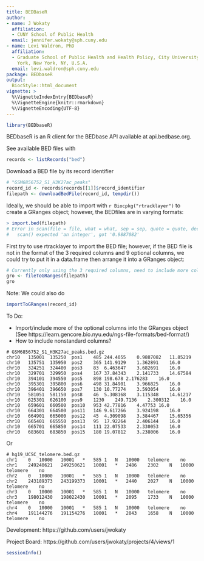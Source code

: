 ```yaml
---
title: BEDBaseR
author:
- name: J Wokaty
  affiliation: 
  - CUNY School of Public Health
  email: jennifer.wokaty@sph.cuny.edu
- name: Levi Waldron, PhD
  affiliation: 
  - Graduate School of Public Health and Health Policy, City University of New
    York, New York, NY, U.S.A.
  email: levi.waldron@sph.cuny.edu
package: BEDbaseR
output: 
  BiocStyle::html_document
vignette: >
  %\VignetteIndexEntry{BEDbaseR}
  %\VignetteEngine{knitr::rmarkdown}
  %\VignetteEncoding{UTF-8}  
---
```


```r
library(BEDbaseR)
```

BEDbaseR is an R client for the BEDbase API available at api.bedbase.org.

See available BED files with

```r
records <- listRecords("bed")
```

Download a BED file by its record identifier

```r
# "GSM6856752_S1_H3K27ac_peaks"
record_id <- records$records[[1]]$record_identifier
filepath <- downloadBedFile(record_id, tempdir())
```

Ideally, we should be able to import with `r Biocpkg("rtracklayer")` to create
a GRanges object; however, the BEDfiles are in varying formats:

```r
> import.bed(filepath)
# Error in scan(file = file, what = what, sep = sep, quote = quote, dec = dec,  : 
#   scan() expected 'an integer', got '0.9887082'
```

First try to use rtracklayer to import the BED file; however, if the BED file is
not in the format of the 3 required columns and 9 optional columns, we could try
to put it in a data.frame then arrange it into a GRanges object:
```r
# Currently only using the 3 required columns, need to include more columns
gro <- fileToGRanges(filepath)
gro
```

Note: We could also do
```r
importToGRanges(record_id)
```

To Do:

* Import/include more of the optional columns into the GRanges object (See https://learn.gencore.bio.nyu.edu/ngs-file-formats/bed-format/)
* How to include nonstandard columns?

```
# GSM6856752_S1_H3K27ac_peaks.bed.gz
chr10	135001	135250	pos1	485	244.4055	0.9887082	11.85219
chr10	135751	135950	pos2	365	141.9129	1.362891	16.0
chr10	324251	324400	pos3	83	6.463647	3.682691	16.0
chr10	329701	329950	pos4	167	37.84343	2.141733	14.67584
chr10	394101	394550	pos5	898	198.678	2.176283	16.0
chr10	395301	395800	pos6	498	31.84901	3.966825	16.0
chr10	396401	396650	pos7	130	10.77274	3.593054	16.0
chr10	581051	581150	pos8	46	5.308168	3.115348	14.61217
chr10	625301	626100	pos9	1230	249.7136	2.300312	16.0
chr10	659601	660500	pos10	953	42.77816	4.47753	16.0
chr10	664301	664500	pos11	146	9.617266	3.924198	16.0
chr10	664901	665000	pos12	45	4.309098	3.384467	15.65356
chr10	665401	665550	pos13	95	17.92264	2.406144	16.0
chr10	665701	665850	pos14	111	22.07533	2.330053	16.0
chr10	683601	683850	pos15	180	19.07812	3.238006	16.0
```
Or

```
# hg19_UCSC_telomere.bed.gz
chr1	0	10000	10001	*	585	1	N	10000	telomere	no
chr1	249240621	249250621	10001	*	2486	2302	N	10000	telomere	no
chr2	0	10000	10001	*	585	1	N	10000	telomere	no
chr2	243189373	243199373	10001	*	2440	2027	N	10000	telomere	no
chr3	0	10000	10001	*	585	1	N	10000	telomere	no
chr3	198012430	198022430	10001	*	2095	1733	N	10000	telomere	no
chr4	0	10000	10001	*	585	1	N	10000	telomere	no
chr4	191144276	191154276	10001	*	2043	1658	N	10000	telomere	no
```

Development: https://github.com/users/jwokaty

Project Board: https://github.com/users/jwokaty/projects/4/views/1

```r
sessionInfo()
```   
